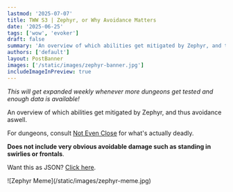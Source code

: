 ```yaml
---
lastmod: '2025-07-07'
title: TWW S3 | Zephyr, or Why Avoidance Matters
date: '2025-06-25'
tags: ['wow', 'evoker']
draft: false
summary: 'An overview of which abilities get mitigated by Zephyr, and thus by avoidance during The War Within Season 3 Patch 11.2'  
authors: ['default']
layout: PostBanner
images: ['/static/images/zephyr-banner.jpg']
includeImageInPreview: true
---
```


_This will get expanded weekly whenever more dungeons get tested and enough data is available!_

An overview of which abilities get mitigated by <WowheadLink kind="spell" id={374227} icon="ability_evoker_hoverblack">Zephyr</WowheadLink>, and thus avoidance aswell.

For dungeons, consult [Not Even Close](https://not-even-close.com/) for what's actually deadly.

**Does not include very obvious avoidable damage such as standing in swirlies or frontals**.

Want this as JSON? [Click here](https://github.com/ljosberinn/gerritalex.de/blob/master/prebuild/zephyr-tww-s3.json).

<div className="flex justify-center">
    <div className="max-w-xl">
        ![Zephyr Meme](/static/images/zephyr-meme.jpg)
    </div>
</div>


<AoeSpells wowheadBranch="ptr-2" data={data} />
